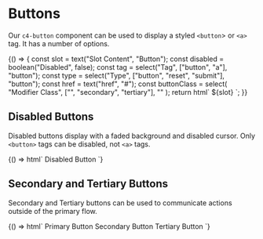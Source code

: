 
<Meta title="Button" decorators={[withKnobs]} />

# Buttons

Our `c4-button` component can be used to display a styled `<button`> or `<a>`
tag. It has a number of options.

<Preview>
  <Story name="Button">
    {() => {
      const slot = text("Slot Content", "Button");
      const disabled = boolean("Disabled", false);
      const tag = select("Tag", ["button", "a"], "button");
      const type = select("Type", ["button", "reset", "submit"], "button");
      const href = text("href", "#");
      const buttonClass = select(
        "Modifier Class",
        ["", "secondary", "tertiary"],
        ""
      );
      return html`
        <c4-button
          disabled="${disabled}"
          tag="${tag}"
          type="${type}"
          href="${href}"
          button-class="${buttonClass}"
        >
          ${slot}
        </c4-button>
      `;
    }}
  </Story>
</Preview>

## Disabled Buttons

Disabled buttons display with a faded background and disabled cursor. Only
`<button>` tags can be disabled, not `<a>` tags.

<Preview>
  <Story name="Disabled">
    {() => html`
      <c4-button disabled="true">
        Disabled Button
      </c4-button>
    `}
  </Story>
</Preview>

## Secondary and Tertiary Buttons

Secondary and Tertiary buttons can be used to communicate actions outside of the
primary flow.

<Preview>
  <Story name="Secondary and Tertiary">
    {() => html`
      <c4-button>
        Primary Button
      </c4-button>
      <c4-button buttonClass="secondary">
        Secondary Button
      </c4-button>
      <c4-button buttonClass="tertiary">
        Tertiary Button
      </c4-button>
    `}
  </Story>
</Preview>

